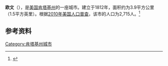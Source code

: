 {{Infobox City 
|chinese_name = 欧文
|official_name = Irvine
|image_flag = 
|image_seal = 
|image_skyline = 
|image_map = KYMap-doton-Irvine.PNG
|map_caption =
|subdivision_type = [[國家|國家]]
|subdivision_name = {{USA}}
|leader_title = 
|leader_name = 
|subdivision_type1 = [[美國行政區劃|州]]
|subdivision_name1 = [[肯塔基州|肯塔基州]]
|subdivision_type2 = [[肯塔基州行政区划|县]]
|subdivision_name2 = Estill
|found_title            = 正式立市
|found_date             = 1812年
|area_total = 3.9
|area_land = 
|area_water = 
|population_as_of = 2010
|population_total = 2,715
|population_density = 
|timezone = 
|utc_offset = 
|timezone_DST = 
|utc_offset_DST = 
}}

'''欧文'''（{{lang-en|'''Irvine'''}}），是[[美国|美国]][[肯塔基州|肯塔基州]]的一座城市。建立于1812年，面积约为3.9平方公里（1.5平方英里）。根据[[2010年美国人口普查|2010年美国人口普查]]，该市的人口为2,715人。<ref name=census>{{cite web |url = http://www.census.gov/prod/www/abs/decennial/ |title = Census of Population and Housing |publisher = U.S. Census Bureau |accessdate = November 18, 2011 |archive-url = https://web.archive.org/web/20060208103743/http://www.census.gov/prod/www/abs/decennial/ |archive-date = 2006-02-08 |dead-url = yes }}</ref>

== 参考资料 ==
{{reflist}}

[[Category:肯塔基州城市|Category:肯塔基州城市]]


{{Kentucky-stub}}